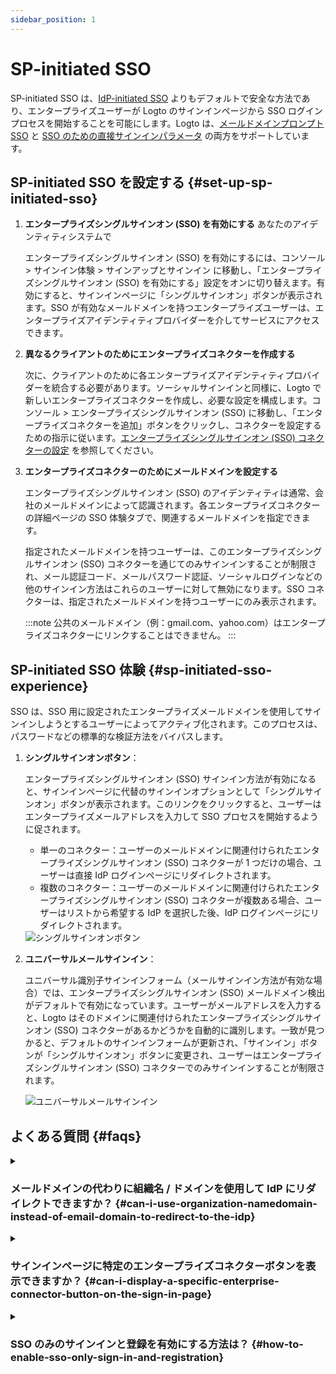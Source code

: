 ```yaml
---
sidebar_position: 1
---
```



# SP-initiated SSO

SP-initiated SSO は、[IdP-initiated SSO](/end-user-flows/enterprise-sso/idp-initiated-sso) よりもデフォルトで安全な方法であり、エンタープライズユーザーが Logto のサインインページから SSO ログインプロセスを開始することを可能にします。Logto は、[メールドメインプロンプト SSO](#sp-initiated-sso-experience) と [SSO のための直接サインインパラメータ](/end-user-flows/authentication-parameters/direct-sign-in#enterprise-sso) の両方をサポートしています。

## SP-initiated SSO を設定する \{#set-up-sp-initiated-sso}

1. **エンタープライズシングルサインオン (SSO) を有効にする** あなたのアイデンティティシステムで

   エンタープライズシングルサインオン (SSO) を有効にするには、<CloudLink to="/sign-in-experience/sign-up-and-sign-in">コンソール > サインイン体験 > サインアップとサインイン</CloudLink> に移動し、「エンタープライズシングルサインオン (SSO) を有効にする」設定をオンに切り替えます。有効にすると、サインインページに「シングルサインオン」ボタンが表示されます。SSO が有効なメールドメインを持つエンタープライズユーザーは、エンタープライズアイデンティティプロバイダーを介してサービスにアクセスできます。

2. **異なるクライアントのためにエンタープライズコネクターを作成する**

   次に、クライアントのために各エンタープライズアイデンティティプロバイダーを統合する必要があります。ソーシャルサインインと同様に、Logto で新しいエンタープライズコネクターを作成し、必要な設定を構成します。<CloudLink to="/enterprise-sso">コンソール > エンタープライズシングルサインオン (SSO)</CloudLink> に移動し、「エンタープライズコネクターを追加」ボタンをクリックし、コネクターを設定するための指示に従います。[エンタープライズシングルサインオン (SSO) コネクターの設定](/connectors/enterprise-connectors/) を参照してください。

3. **エンタープライズコネクターのためにメールドメインを設定する**

   エンタープライズシングルサインオン (SSO) のアイデンティティは通常、会社のメールドメインによって認識されます。各エンタープライズコネクターの詳細ページの SSO 体験タブで、関連するメールドメインを指定できます。

   指定されたメールドメインを持つユーザーは、このエンタープライズシングルサインオン (SSO) コネクターを通じてのみサインインすることが制限され、メール認証コード、メールパスワード認証、ソーシャルログインなどの他のサインイン方法はこれらのユーザーに対して無効になります。SSO コネクターは、指定されたメールドメインを持つユーザーにのみ表示されます。

   :::note
   公共のメールドメイン（例：gmail.com、yahoo.com）はエンタープライズコネクターにリンクすることはできません。
   :::

## SP-initiated SSO 体験 \{#sp-initiated-sso-experience}

SSO は、SSO 用に設定されたエンタープライズメールドメインを使用してサインインしようとするユーザーによってアクティブ化されます。このプロセスは、パスワードなどの標準的な検証方法をバイパスします。

1. **シングルサインオンボタン**：

   エンタープライズシングルサインオン (SSO) サインイン方法が有効になると、サインインページに代替のサインインオプションとして「シングルサインオン」ボタンが表示されます。このリンクをクリックすると、ユーザーはエンタープライズメールアドレスを入力して SSO プロセスを開始するように促されます。

   - 単一のコネクター：ユーザーのメールドメインに関連付けられたエンタープライズシングルサインオン (SSO) コネクターが 1 つだけの場合、ユーザーは直接 IdP ログインページにリダイレクトされます。
   - 複数のコネクター：ユーザーのメールドメインに関連付けられたエンタープライズシングルサインオン (SSO) コネクターが複数ある場合、ユーザーはリストから希望する IdP を選択した後、IdP ログインページにリダイレクトされます。

   <img src={ssoButtonSignInImage} alt="シングルサインオンボタン" />

2. **ユニバーサルメールサインイン**：

   ユニバーサル識別子サインインフォーム（メールサインイン方法が有効な場合）では、エンタープライズシングルサインオン (SSO) メールドメイン検出がデフォルトで有効になっています。ユーザーがメールアドレスを入力すると、Logto はそのドメインに関連付けられたエンタープライズシングルサインオン (SSO) コネクターがあるかどうかを自動的に識別します。一致が見つかると、デフォルトのサインインフォームが更新され、「サインイン」ボタンが「シングルサインオン」ボタンに変更され、ユーザーはエンタープライズシングルサインオン (SSO) コネクターでのみサインインすることが制限されます。

   <img src={ssoEmailSignInImage} alt="ユニバーサルメールサインイン" />

## よくある質問 \{#faqs}

<details>
  <summary>

### メールドメインの代わりに組織名 / ドメインを使用して IdP にリダイレクトできますか？ \{#can-i-use-organization-namedomain-instead-of-email-domain-to-redirect-to-the-idp}

</summary>

現在、Logto の組み込みサインイン体験は **メールドメインプロンプト SSO** のみをサポートしており、**組織ドメインプロンプト SSO** はサポートしていません。

クライアント側で認証パラメータを使用して `directSignIn:'sso:{connectorId}` を使用してカスタムルーティングページを作成できます。このページは、組織ドメインに基づいて大規模なエンタープライズクライアントを適切な IdP にリダイレクトします。[直接サインインパラメータ](/end-user-flows/authentication-parameters/direct-sign-in/) について詳しく学びましょう。

</details>

<details>
  <summary>

### サインインページに特定のエンタープライズコネクターボタンを表示できますか？ \{#can-i-display-a-specific-enterprise-connector-button-on-the-sign-in-page}

</summary>

異なるエンタープライズクライアントは、従業員を管理するために異なるアイデンティティプロバイダーを使用し、異なるスコープ (OIDC) または属性 (SAML) を要求します。したがって、特定のクライアントを対象としたエンタープライズコネクターボタンを一般的なサインインページに表示することは推奨されません。

ただし、B2E 製品を開発しており、特定のエンタープライズクライアントのためのボタンを表示したい場合は、カスタムログインページを作成し、`directSignIn:sso` を使用してボタンを適切にルーティングできます。[直接サインインパラメータ](/end-user-flows/authentication-parameters/direct-sign-in/) について詳しく学びましょう。

</details>

<details>

<summary>

### SSO のみのサインインと登録を有効にする方法は？ \{#how-to-enable-sso-only-sign-in-and-registration}

</summary>

SSO のみのサインインと登録を有効にするには、次の手順に従います：

1. <CloudLink to="/sign-in-experience/sign-up-and-sign-in">
     コンソール > サインイン体験 > サインインとサインイン
   </CloudLink>
   で設定する - サインアップ：適用不可 - サインイン：なし - ソーシャルサインイン：なし -
   エンタープライズシングルサインオン (SSO)：有効 - ユーザー登録：無効
2. <CloudLink to="/users">コンソール > ユーザー管理</CloudLink> でエンタープライズメールアドレスを入力してユーザーを手動で追加するか、[Management
   API](https://openapi.logto.io/operation/operation-createuser) を介してインポートします。
3. ユーザーが初めて SSO を介してサインインすると、Logto は既存のメールアドレスを SSO アカウントに [自動リンク](/end-user-flows/enterprise-sso/enterprise-sso-identity#enterprise-sso-account-linking) します。

</details>
